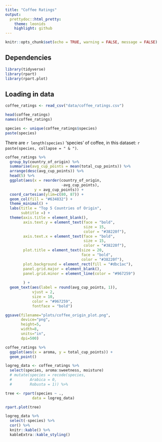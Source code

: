 ```yaml
---
title: "Coffee Ratings"
output:
  prettydoc::html_pretty:
    theme: leonids
    highlight: github
---
```


```r
knitr::opts_chunk$set(echo = TRUE, warning = FALSE, message = FALSE)
```

## Dependencies
```r
library(tidyverse)
library(rpart)
library(rpart.plot)

```

## Loading in data

```r

coffee_ratings <- read_csv("data/coffee_ratings.csv")

```


```r

head(coffee_ratings)
names(coffee_ratings)

```

```r

species <- unique(coffee_ratings$species)
paste(species)
```

There are `r length(species)` 'species' of coffee, in this dataset: `r paste(species, collapse = " & ")`. 



```r
coffee_ratings %>% 
  group_by(country_of_origin) %>% 
  summarise(avg_cup_points = mean(total_cup_points)) %>% 
  arrange(desc(avg_cup_points)) %>% 
  head(5) %>% 
  ggplot(aes(x = reorder(country_of_origin, 
                         -avg_cup_points), 
             y = avg_cup_points)) +
  coord_cartesian(ylim=c(80, 87)) +
  geom_col(fill = "#634832") +
  theme_minimal() +
  labs(title = "Top 5 Countries of Origin",
       subtitle =) +
  theme(axis.title = element_blank(),
        axis.text.y = element_text(face = "bold", 
                                   size = 15,
                                   color = "#38220f"),
        axis.text.x = element_text(face = "bold", 
                                   size = 15,
                                   color = "#38220f"),
        plot.title = element_text(size = 20, 
                                  face = "bold",
                                  color = "#38220f"),
        plot.background = element_rect(fill = "#dbc1ac"),
        panel.grid.major = element_blank(),
        panel.grid.minor = element_line(color = "#967259")
        
        ) +
  geom_text(aes(label = round(avg_cup_points, 1)), 
            vjust = 2, 
            size = 10, 
            color = "#967259",
            fontface = "bold")
```


```r
ggsave(filename="plots/coffee_origin_plot.png", 
       device="png", 
       height=5, 
       width=8, 
       units="in", 
       dpi=500)

```

```r

coffee_ratings %>% 
  ggplot(aes(x = aroma, y = total_cup_points)) +
  geom_point() 

```


```r

logreg_data <- coffee_ratings %>% 
  select(species, aroma:sweetness, moisture)
  # mutate(species = recode(species,
  #        Arabica = 0,
  #        Robusta = 1)) %>%

```

```r

tree <- rpart(species ~ .,
            data = logreg_data)

rpart.plot(tree)
```

```r

logreg_data %>% 
  select(-species) %>% 
  cor() %>% 
  knitr::kable() %>% 
  kableExtra::kable_styling()


```

